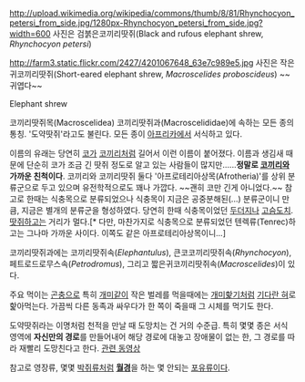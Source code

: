 http://upload.wikimedia.org/wikipedia/commons/thumb/8/81/Rhynchocyon_petersi_from_side.jpg/1280px-Rhynchocyon_petersi_from_side.jpg?width=600
사진은 검붉은코끼리땃쥐(Black and rufous elephant shrew, ''Rhynchocyon petersi'')

http://farm3.static.flickr.com/2427/4201067648_63e7c989e5.jpg
사진은 작은귀코끼리땃쥐(Short-eared elephant shrew, ''Macroscelides proboscideus'') ~~귀엽다~~

Elephant shrew

코끼리땃쥐목(Macroscelidea) 코끼리땃쥐과(Macroscelididae)에 속하는 모든 종의 통칭. '도약땃쥐'라고도 불린다. 모든 종이 [[아프리카]]에서 서식하고 있다.

이름의 유래는 당연히 [[코]]가 [[코끼리]]처럼 길어서 이런 이름이 붙어졌다. 이름과 생김새 때문에 단순히 코가 조금 긴 땃쥐 정도로 알고 있는 사람들이 많지만......'''정말로 [[코끼리]]와 가까운 친척이다'''. 코끼리와 코끼리땃쥐 둘다 '아프로테리아상목(Afrotheria)'를 상위 분류군으로 두고 있으며 유전학적으로도 꽤나 가깝다. ~~괜히 코만 긴게 아니었다.~~ 참고로 한때는 식충목으로 분류되었으나 식충목이 지금은 공중분해된(...) 분류군이니 만큼, 지금은 별개의 분류군을 형성하였다. 당연히 한때 식충목이었던 [[두더지]]나 [[고슴도치]]. [[땃쥐]]하고는 거리가 멀다.[* 다만, 마찬가지로 식충목으로 분류되었던 텐렉류(Tenrec)하고는 그나마 가까운 사이다. 이쪽도 같은 아프로테리아상목이니...]

코끼리땃쥐과에는 코끼리땃쥐속(''Elephantulus''), 큰코코끼리땃쥐속(''Rhynchocyon''), 페트로드로무스속(''Petrodromus''), 그리고 짧은귀코끼리땃쥐속(''Macroscelides'')이 있다.

주요 먹이는 [[곤충]]으로 특히 [[개미]]같이 작은 벌레를 먹을때에는 [[개미핥기]]처럼 [http://www.ispot.org.za/sites/default/files/imagecache/preview/images/11428/bf7851abc2145e1fe1ebdcfa093d3d9c.jpg?nav=related 기다란 혀]로 핥아먹는다. 가끔씩 다른 동족과 싸우다가 한 쪽이 죽을때 그 시체를 먹기도 한다.

도약땃쥐라는 이명처럼 천적을 만날 때 도망치는 건 거의 수준급. 특히 몇몇 종은 서식 영역에 '''자신만의 경로'''를 만들어내어 해당 경로에 대놓고 장애물이 없는 한, 그 경로를 따라 재빨리 도망친다고 한다. [http://www.youtube.com/watch?v=W5QJaznkqjM 관련 동영상]

참고로 영장류, 몇몇 [[박쥐]]류처럼 '''[[월경]]'''을 하는 몇 안되는 [[포유류]]이다. 
